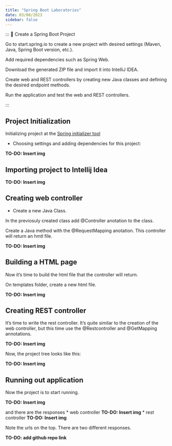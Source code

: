 ```yaml
---
title: "Spring Boot Laboratories"
date: 03/08/2023
sidebar: false
---
```



:::
📘 Create a Spring Boot Project

Go to start.spring.io to create a new project with desired settings (Maven, Java, Spring Boot version, etc.).

Add required dependencies such as Spring Web.

Download the generated ZIP file and import it into IntelliJ IDEA.

Create web and REST controllers by creating new Java classes and defining the desired endpoint methods.

Run the application and test the web and REST controllers.

:::

## Project Initialization

Initializing project at the [Spring initializer tool](https://start.spring.io/){.external}

- Choosing settings  and adding dependencies for this project:

**TO-DO: Insert img**

## Importing project to Intellij Idea

**TO-DO: Insert img**

## Creating web controller

- Create a new Java Class.

In the previosuly created class add @Controller anotation to the class.

Create a Java method with the @RequestMapping anotation.
This controller will return an hmtl file.

**TO-DO: Insert img**

## Building a HTML page

Now it's time to build the html file that the controller will return.

On templates folder, create a new html file.

**TO-DO: Insert img**

## Creating REST controller

It's time to write the rest controller. It's quite similar to the creation of the web controller, but this time use the @Restcontroller and @GetMapping annotations.


**TO-DO: Insert img**

Now, the project tree looks like this:

**TO-DO: Insert img**

## Running out application

Now the project is to start running.

**TO-DO: Insert img**

and there are the responses 
 * web controller
 **TO-DO: Insert img**
 * rest controller
 **TO-DO: Insert img**

 Note the urls on the top. There are two different responses.

 **TO-DO: add github repo link**



